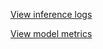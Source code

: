 

[View inference logs](Observability/View%20inference%20logs.md)

[View model metrics](Observability/View%20model%20metrics.md)